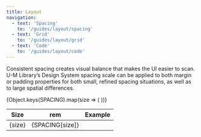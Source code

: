 ```yaml
---
title: Layout
navigation:
  - text: 'Spacing'
    to: '/guides/layout/spacing'
  - text: 'Grid'
    to: '/guides/layout/grid'
  - text: 'Code'
    to: '/guides/layout/code'
---
```



<Text lede>Consistent spacing creates visual balance that makes the UI easier to scan. U-M Library’s Design System spacing scale can be applied to both margin or padding properties for both small, refined spacing situations, as well as to large spatial differences.</Text>

<Table>
  <thead>
    <tr>
      <th>Size</th>
      <th>rem</th>
      <th>Example</th>
    </tr>
  </thead>
  <tbody>
    {Object.keys(SPACING).map(size => (
      <tr>
        <td>{size}</td>
        <td>{SPACING[size]}</td>
        <td><div style={{
          display: 'inline-block',
          height: SPACING[size],
          width: SPACING[size],
          background: COLORS.teal[400],
        }}></div></td>
      </tr>
    ))}
  </tbody>
</Table>
